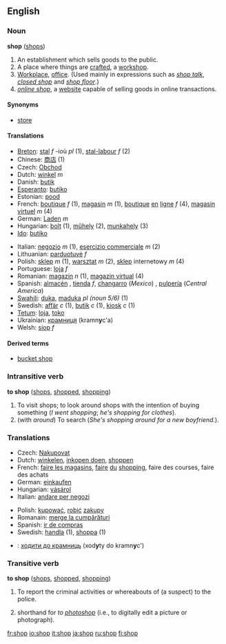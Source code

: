 ==English==
===Noun===
'''shop''' ([[shops]])

#An establishment which sells goods to the public.
#A place where things are [[craft]]ed, a [[workshop]].
#[[Workplace]], [[office]].  (Used mainly in expressions such as ''[[shop talk]]'', ''[[closed shop]]'' and ''[[shop floor]]''.)
#''[[online shop]]'', a [[website]] capable of selling goods in online transactions.

====Synonyms====
*[[store]]

====Translations====
{{top}}
*[[Breton]]: [[stal]] ''f'' -ioù ''pl'' (1), [[stal-labour]] ''f'' (2)
*Chinese: [[商店]] (1)
*Czech: [[Obchod]]
*Dutch: [[winkel]] ''m''
*Danish: [[butik]]
*[[Esperanto]]: [[butiko]]
*Estonian: [[pood]]
*French: [[boutique]] ''f'' (1), [[magasin]] ''m'' (1), [[boutique]] [[en]] [[ligne]] ''f'' (4), [[magasin]] [[virtuel]] ''m'' (4)
*German: [[Laden]] ''m''
*Hungarian: [[bolt]] (1), [[műhely]] (2), [[munkahely]] (3)
*[[Ido]]: [[butiko]]
{{mid}}
*Italian: [[negozio]] ''m'' (1), [[esercizio commerciale]] ''m'' (2)
*Lithuanian: [[parduotuvė]] ''f''
*Polish: [[sklep]] ''m'' (1), [[warsztat]] ''m'' (2), [[sklep]] internetowy ''m'' (4)
*Portuguese: [[loja]] ''f''
*Romanian: [[magazin]] ''n'' (1), [[magazin virtual]] (4)
*Spanish: [[almacén]] {{m}}<!--never seen in mexico-->, [[tienda]] ''f'', [[changarro]] {{m}} (''Mexico'')<!--but never seen or heard personally-->, [[pulpería]] (''Central America'')<!--seen in honduras but not mexico, guatemala, or el salvador-->
*[[Swahili]]: [[duka]], [[maduka]] ''pl (noun 5/6)'' (1)
*Swedish: [[affär]] ''c'' (1), [[butik]] ''c'' (1), [[kiosk]] ''c'' (1)
*[[Tetum]]: [[loja]], [[toko]]
*Ukrainian: [[крамниця]] (kramn'''y'''c'a) {{f}}
*Welsh: [[siop]] ''f''
{{bottom}}

====Derived terms====
* [[bucket shop]]

===Intransitive verb===
'''to shop''' ([[shops]], [[shopped]], [[shopping]])

#To visit shops; to look around shops with the intention of buying something (''I went shopping''; ''he's shopping for clothes'').
#(with ''around'') To search (''She's shopping around for a new boyfriend.'').

===Translations===
{{top}}<!--languages from A to I go here-->
*Czech: [[Nakupovat]]
*Dutch: [[winkelen]], [[inkopen doen]], [[shoppen]]
*French: [[faire les magasins]], [[faire]] [[du]] [[shopping]], faire des courses, faire des achats
*German: [[einkaufen]]
*Hungarian: [[vásárol]]
*Italian: [[andare per negozi]]
{{mid}}<!--languages from J to Z go here-->
*Polish: [[kupować]], [[robić]] [[zakup]]y
*Romanain: [[merge la cumpărături]]
*Spanish: [[ir de compras]]
*Swedish: [[handla]] (1), [[shoppa]] (1)
*{{uk}}: [[ходити до крамниць]] (xod'''y'''ty do kramn'''y'''c') 
{{bottom}}

===Transitive verb===
'''to shop''' ([[shops]], [[shopped]], [[shopping]])

# To report the criminal activities or whereabouts of (a suspect) to the police.
# {{Internet}} shorthand for ''to [[photoshop]]'' (i.e., to digitally edit a picture or photograph).

[[fr:shop]]
[[io:shop]]
[[it:shop]]
[[ja:shop]]
[[ru:shop]]
[[fi:shop]]